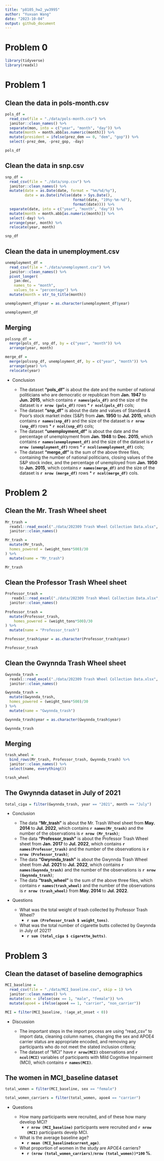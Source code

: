```yaml
---
title: "p8105_hw2_yw3995"
author: "Yuxuan Wang"
date: "2023-10-04"
output: github_document
---
```


# Problem 0

```r
library(tidyverse)
library(readxl)
```

# Problem 1

## Clean the data in pols-month.csv

```r
pols_df = 
  read_csv(file = "./data/pols-month.csv") %>% 
  janitor::clean_names() %>% 
  separate(mon, into = c("year", "month", "day")) %>% 
  mutate(month = month.abb[as.numeric(month)]) %>% 
  mutate(president = ifelse(prez_dem == 0, "dem", "gop")) %>% 
  select(-prez_dem, -prez_gop, -day)

pols_df
```

## Clean the data in snp.csv

```r
snp_df = 
  read_csv(file = "./data/snp.csv") %>% 
  janitor::clean_names() %>% 
  mutate(date = as.Date(date, format = "%m/%d/%y"),
         date = as.Date(ifelse(date > Sys.Date(),
                               format(date, "19%y-%m-%d"),
                               format(date)))) %>% 
  separate(date, into = c("year", "month", "day")) %>% 
  mutate(month = month.abb[as.numeric(month)]) %>% 
  select(-day) %>% 
  arrange(year, month) %>% 
  relocate(year, month)

snp_df
```

## Clean the data in unemployment.csv

```r
unemployment_df = 
  read_csv(file = "./data/unemployment.csv") %>% 
  janitor::clean_names() %>% 
  pivot_longer(
    jan:dec,
    names_to = "month",
    values_to = "percentage") %>% 
  mutate(month = str_to_title(month))

unemployment_df$year = as.character(unemployment_df$year)

unemployment_df
```

## Merging

```r
polssnp_df = 
  merge(pols_df, snp_df, by = c("year", "month")) %>% 
  arrange(year, month)
```

```r
merge_df = 
  merge(polssnp_df, unemployment_df, by = c("year", "month")) %>% 
  arrange(year) %>% 
  relocate(year)
```

* Conclusion

  * The dataset **"pols_df"** is about the date and the number of national politicians who are democratic or republican from **Jan. 1947** to **Jun. 2015**, which contains **`r names(pols_df)`** and the size of the dataset is **`r nrow (pols_df)`** rows * **`r ncol(pols_df)`** cols;
  *  The dataset **"snp_df"** is about the date and values of Standard & Poor’s stock market index (S&P) from **Jan. 1950** to **Jul. 2015**, which contains **`r names(snp_df)`** and the size of the dataset is **`r nrow (snp_df)`** rows * **`r ncol(snp_df)`** cols;
  *  The dataset **"unemployment_df"** is about the date and the percentage of unemployment from **Jan. 1948** to **Dec. 2015**, which contains **`r names(unemployment_df)`** and the size of the dataset is **`r nrow (unemployment_df)`** rows * **`r ncol(unemployment_df)`** cols;
  * The dataset **"merge_df"** is the sum of the above three files, containing the number of national politicians, closing values of the S&P stock index, and the percentage of unemployed from **Jan. 1950** to **Jun. 2015**, which contains **`r names(merge_df)`** and the size of the dataset is **`r nrow (merge_df)`** rows * **`r ncol(merge_df)`** cols.
  
# Problem 2

## Clean the Mr. Trash Wheel sheet

```r
Mr_trash = 
  readxl::read_excel("./data/202309 Trash Wheel Collection Data.xlsx", sheet = "Mr. Trash Wheel", range = "A2:N586" ) %>% 
  janitor::clean_names()

Mr_trash =  
  mutate(Mr_trash,
  homes_powered = (weight_tons*500)/30
) %>% 
  mutate(name = "Mr_trash")

Mr_trash
```

## Clean the Professor Trash Wheel sheet

```r
Professor_trash = 
   readxl::read_excel("./data/202309 Trash Wheel Collection Data.xlsx", sheet = "Professor Trash Wheel", range = "A2:M108") %>% 
  janitor::clean_names()
  
Professor_trash =  
  mutate(Professor_trash, 
    homes_powered = (weight_tons*500)/30
) %>% 
  mutate(name = "Professor_trash")

Professor_trash$year = as.character(Professor_trash$year)

Professor_trash
```

## Clean the Gwynnda Trash Wheel sheet

```r
Gwynnda_trash = 
  readxl::read_excel("./data/202309 Trash Wheel Collection Data.xlsx", sheet = "Gwynnda Trash Wheel", range = "A2:L157") %>% 
  janitor::clean_names() 

Gwynnda_trash =
  mutate(Gwynnda_trash,
  homes_powered = (weight_tons*500)/30
) %>% 
  mutate(name = "Gwynnda_trash")

Gwynnda_trash$year = as.character(Gwynnda_trash$year)

Gwynnda_trash
```

## Merging

```r
trash_wheel = 
  bind_rows(Mr_trash, Professor_trash, Gwynnda_trash) %>% 
  janitor::clean_names() %>% 
  select(name, everything()) 

trash_wheel
```

## The Gwynnda dataset in July of 2021

```r
total_ciga = filter(Gwynnda_trash, year == "2021", month == "July") 
```

* Conclusion

  * The data **"Mr_trash"** is about the Mr. Trash Wheel sheet from **May. 2014** to **Jul. 2022**, which contains **`r names(Mr_trash)`** and the number of the observations is **`r nrow (Mr_trash)`**;
  * The data **"Professor_trash"** is about the Professor Trash Wheel sheet from **Jan. 2017** to **Jul. 2022**, which contains **`r names(Professor_trash)`** and the number of the observations is **`r nrow (Professor_trash)`**;
  * The data **"Gwynnda_trash"** is about the Gwynnda Trash Wheel sheet from **Jul. 2021** to **Jul. 2022**, which contains **`r names(Gwynnda_trash)`** and the number of the observations is **`r nrow (Gwynnda_trash)`**;
  * The data **"trash_wheel"** is the sum of the above three files, which contains **`r names(trash_wheel)`** and the number of the observations is **`r nrow (trash_wheel)`**  from **May. 2014** to **Jul. 2022**.
  
* Questions

  * What was the total weight of trash collected by Professor Trash Wheel? 
    * **`r sum (Professor_trash $ weight_tons)`**.
  * What was the total number of cigarette butts collected by Gwynnda in July of 2021?
    * **`r sum (total_ciga $ cigarette_butts)`**.
    
# Problem 3

## Clean the dataset of baseline demographics

```r
MCI_baseline = 
  read_csv(file = "./data/MCI_baseline.csv", skip = 1) %>% 
  janitor::clean_names() %>% 
  mutate(sex = ifelse(sex == 1, "male", "female")) %>% 
  mutate(apoe4 = ifelse(apoe4 == 1, "carrier", "non_carrier"))
```

```r
MCI = filter(MCI_baseline, !(age_at_onset < 0))
```

* Discussion

  * The important steps in the import process are using "read_csv" to import data, cleaning column names, changing the sex and APOE4 carrier status are appropriate encoded, and removing any participants who do not meet the stated inclusion criteria;
  * The dataset of "MCI" have **`r nrow(MCI)`** observations and **`r ncol(MCI)`** variables of participants with Mild Cognitive Impairment (MCI), which contains **`r names(MCI)`**.
  
## The women in MCI_baseline dataset
```r
total_women = filter(MCI_baseline, sex == "female") 

total_women_carriers = filter(total_women, apoe4 == "carrier") 
```

* Questions

  * How many participants were recruited, and of these how many develop MCI? 
    * **`r nrow (MCI_baseline)`** participants were recruited and **`r nrow (MCI)`** participants develp MCI.
  * What is the average baseline age? 
    * **`r mean (MCI_baseline$current_age)`**.
  * What proportion of women in the study are APOE4 carriers?
    * **`r (nrow (total_women_carriers)/nrow (total_women))*100` %**.
